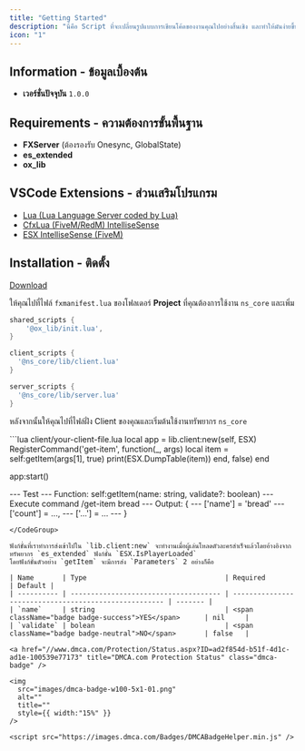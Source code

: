 ```yaml
---
title: "Getting Started"
description: "นี่คือ Script ที่จะเปลี่ยนรูปแบบการเขียนโค้ดของงานคุณไปอย่างสิ้นเชิง และทำให้มันง่ายขึ้นด้วย ns_core ของพวกเรา (Replacer of 999s-bridge)"
icon: "1"
---
```


## Information - ข้อมูลเบื้องต้น

- **เวอร์ชั่นปัจจุบัน** `1.0.0`

## Requirements - ความต้องการขั้นพื้นฐาน

- **FXServer** (ต้องรองรับ Onesync, GlobalState)
- **es_extended**
- **ox_lib**

## VSCode Extensions - ส่วนเสริมโปรแกรม

- [Lua (Lua Language Server coded by Lua)](https://marketplace.visualstudio.com/items?itemName=sumneko.lua)
- [CfxLua (FiveM/RedM) IntelliseSense](https://marketplace.visualstudio.com/items?itemName=overextended.cfxlua-vscode)
- [ESX IntelliseSense (FiveM)](https://marketplace.visualstudio.com/items?itemName=ardelanyamanel.fivem-esx-intellisense)

## Installation - ติดตั้ง

[Download](https://github.com/mysbryce/ns_core)

ให้คุณไปที่ไฟล์ `fxmanifest.lua` ของโฟลเดอร์ **Project** ที่คุณต้องการใช้งาน `ns_core` และเพิ่ม

```lua
shared_scripts {
	'@ox_lib/init.lua',
}

client_scripts {
  '@ns_core/lib/client.lua'
}

server_scripts {
  '@ns_core/lib/server.lua'
}
```

หลังจากนั้นให้คุณไปที่ไฟล์ฝั่ง Client ของคุณและเริ่มต้นใช้งานทรัพยากร `ns_core`

<CodeGroup>
```lua client/your-client-file.lua
local app = lib.client:new(self, ESX)
  RegisterCommand('get-item', function(_, args)
    local item = self:getItem(args[1], true)
    print(ESX.DumpTable(item))
  end, false)
end

app:start()

--- Test
--- Function: self:getItem(name: string, validate?: boolean)
--- Execute command /get-item bread
--- Output: {
---   ['name'] = 'bread'
---   ['count'] = ...,
---   ['...'] = ...
--- }
```
</CodeGroup>

ฟังก์ชั่นที่เราทำการส่งเข้าไปใน `lib.client:new` จะทำงานเมื่อผู้เล่นโหลดตัวละครสำเร็จแล้วโดยอ้างอิงจากทรัพยากร `es_extended` ฟังก์ชั่น `ESX.IsPlayerLoaded`
โดยฟังก์ชั่นตัวอย่าง `getItem` จะมีการส่ง `Parameters` 2 อย่างก็คือ 

| Name       | Type                                  | Required                                              | Default | 
| ---------- | ------------------------------------- | ----------------------------------------------------- | ------- |
| `name`     | string                                | <span className="badge badge-success">YES</span>      | nil     |
| `validate` | bolean                                | <span className="badge badge-neutral">NO</span>       | false   |

<a href="//www.dmca.com/Protection/Status.aspx?ID=ad2f854d-b51f-4d1c-ad1e-100539e77173" title="DMCA.com Protection Status" class="dmca-badge" />

<img
  src="images/dmca-badge-w100-5x1-01.png"
  alt=""
  title=""
  style={{ width:"15%" }}
/>

<script src="https://images.dmca.com/Badges/DMCABadgeHelper.min.js" />